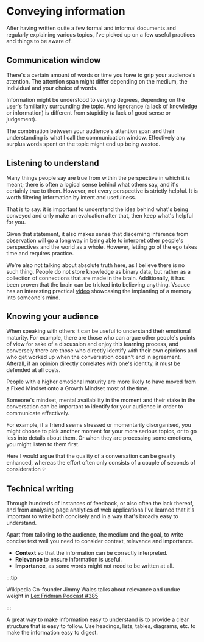 # Conveying information

After having written quite a few formal and informal documents and regularly explaining various
topics, I've picked up on a few useful practices and things to be aware of.

## Communication window

There's a certain amount of words or time you have to grip your audience's attention. The attention
span might differ depending on the medium, the individual and your choice of words.

Information might be understood to varying degrees, depending on the user's familiarity surrounding
the topic. And ignorance (a lack of knowledge or information) is different from stupidity (a lack of
good sense or judgement).

The combination between your audience's attention span and their understanding is what I call the
communication window. Effectively any surplus words spent on the topic might end up being wasted.

## Listening to understand 

Many things people say are true from within the perspective in which it is meant; there is often a 
logical sense behind what others say, and it's certainly true to them. However, not every perspective 
is strictly helpful. It is worth filtering information by intent and usefulness.

That is to say: it is important to understand the idea behind what's being conveyed and only make an 
evaluation after that, then keep what's helpful for you.

Given that statement, it also makes sense that discerning inference from observation will go a long 
way in being able to interpret other people's perspectives and the world as a whole. However, letting 
go of the ego takes time and requires practice.

We're also not talking about absolute truth here, as I believe there is no such thing. People do not 
store knowledge as binary data, but rather as a collection of connections that are made in the brain.
Additionally, it has been proven that the brain can be tricked into believing anything. Vsauce has an 
interesting practical [video](https://youtu.be/b2ng8HuPLTk?si=-1zFOJBvHFlfoLmW) showcasing the 
implanting of a memory into someone's mind.

## Knowing your audience

When speaking with others it can be useful to understand their emotional maturity. For example, there 
are those who can argue other people's points of view for sake of a discussion and enjoy this learning 
process, and conversely there are those who directly identify with their own opinions and who get worked
up when the conversation doesn't end in agreement. Afterall, if an opinion directly correlates with one's
identity, it must be defended at all costs.

People with a higher emotional maturity are more likely to have moved from a Fixed Mindset onto a Growth
Mindset most of the time.

Someone's mindset, mental availability in the moment and their stake in the conversation can be important
to identify for your audience in order to communicate effectively.

For example, if a friend seems stressed or momentarily disorganised, you might choose to pick another
moment for your more serious topics, or to go less into details about them. Or when they are processing
some emotions, you might listen to them first.

Here I would argue that the quality of a conversation can be greatly enhanced, whereas the effort often
only consists of a couple of seconds of consideration 💡

## Technical writing

Through hundreds of instances of feedback, or also often the lack thereof, and from analysing page
analytics of web applications I've learned that it's important to write both concisely and in a way
that's broadly easy to understand.

Apart from tailoring to the audience, the medium and the goal, to write concise text well you need
to consider context, relevance and importance.

- **Context** so that the information can be correctly interpreted.
- **Relevance** to ensure information is useful.
- **Importance**, as some words might not need to be written at all.

:::tip

Wikipedia Co-founder Jimmy Wales talks about relevance and undue weight in
[Lex Fridman Podcast #385](https://youtu.be/diJp4zoQPqo?t=1471)

:::

A great way to make information easy to understand is to provide a clear structure that is easy to
follow. Use headings, lists, tables, diagrams, etc. to make the information easy to digest.
